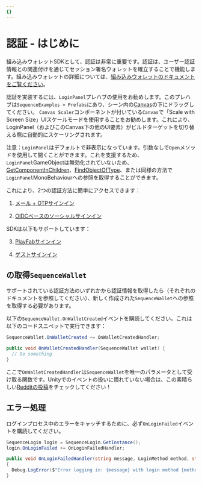```yaml
---
{}
---
```


# 認証 - はじめに

組み込みウォレットSDKとして、認証は非常に重要です。認証は、ユーザー認証情報との関連付けを通じてセッション署名ウォレットを確立することで機能します。組み込みウォレットの詳細については、[組み込みウォレットのドキュメントをご覧ください](/solutions/wallets/embedded-wallet/overview)。

認証を実装するには、`LoginPanel`プレハブの使用をお勧めします。このプレハブは`SequenceExamples > Prefabs`にあり、シーン内の[Canvas](https://docs.unity3d.com/2020.1/Documentation/Manual/UICanvas.html)の下にドラッグしてください。
`Canvas Scaler`コンポーネントが付いている`Canvas`で「Scale with Screen Size」UIスケールモードを使用することをお勧めします。これにより、LoginPanel（およびこのCanvas下の他のUI要素）がビルドターゲットを切り替える際に自動的にスケーリングされます。

注意：`LoginPanel`はデフォルトで非表示になっています。引数なしで`Open`メソッドを使用して開くことができます。これを支援するため、`LoginPanel`GameObjectは無効化されていないため、[GetComponentInChildren](https://docs.unity3d.com/ScriptReference/Component.GetComponentInChildren.html)、[FindObjectOfType](https://docs.unity3d.com/ScriptReference/Object.FindObjectOfType.html)、または同様の方法で`LoginPanel`MonoBehaviourへの参照を取得することができます。

これにより、2つの認証方法に簡単にアクセスできます：

1. [メール + OTPサインイン](/sdk/unity/onboard/authentication/email)

2. [OIDCベースのソーシャルサインイン](/sdk/unity/onboard/authentication/oidc)

SDKは以下もサポートしています：

3. [PlayFabサインイン](/sdk/unity/onboard/authentication/playfab)

4. [ゲストサインイン](/sdk/unity/onboard/authentication/guest)

## の取得`SequenceWallet`

サポートされている認証方法のいずれかから認証情報を取得したら（それぞれのドキュメントを参照してください）、新しく作成された`SequenceWallet`への参照を取得する必要があります。

以下の`SequenceWallet.OnWalletCreated`イベントを購読してください。これは以下のコードスニペットで実行できます：

```csharp
SequenceWallet.OnWalletCreated += OnWalletCreatedHandler;

public void OnWalletCreatedHandler(SequenceWallet wallet) {
  // Do something
}
```

ここで`OnWalletCreatedHandler`は`SequenceWallet`を唯一のパラメータとして受け取る関数です。Unityでのイベントの扱いに慣れていない場合は、この素晴らしい[Redditの投稿](https://www.reddit.com/r/gamedev/comments/u3hz2v/how_to_use_events_a_supersimple_unity_example/)をチェックしてください！

## エラー処理

ログインプロセス中のエラーをキャッチするために、必ず`OnLoginFailed`イベントを購読してください。

```csharp
SequenceLogin login = SequenceLogin.GetInstance();
login.OnLoginFailed += OnLoginFailedHandler;

public void OnLoginFailedHandler(string message, LoginMethod method, string email, List<LoginMethod> loginMethods = default)
{
  Debug.LogError($"Error logging in: {message} with login method {method} and email {email}");
}
```
